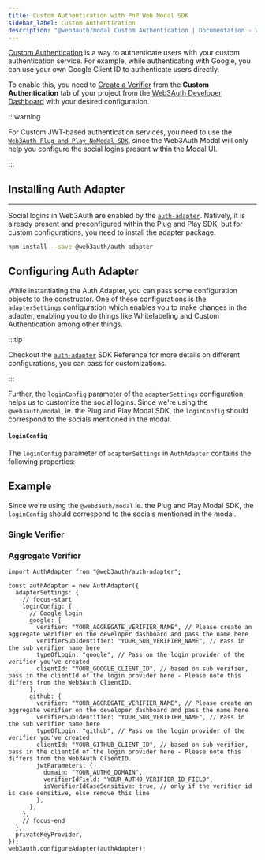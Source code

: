 ```yaml
---
title: Custom Authentication with PnP Web Modal SDK
sidebar_label: Custom Authentication
description: "@web3auth/modal Custom Authentication | Documentation - Web3Auth"
---
```



[Custom Authentication](/features/custom-authentication) is a way to authenticate users with your
custom authentication service. For example, while authenticating with Google, you can use your own
Google Client ID to authenticate users directly.

To enable this, you need to [Create a Verifier](/auth-provider-setup/verifiers) from the **Custom
Authentication** tab of your project from the
[Web3Auth Developer Dashboard](https://dashboard.web3auth.io) with your desired configuration.

<GrowthPlanNote />

:::warning

For Custom JWT-based authentication services, you need to use the
[`Web3Auth Plug and Play NoModal SDK`](/sdk/pnp/web/no-modal), since the Web3Auth Modal will only
help you configure the social logins present within the Modal UI.

:::

## Installing Auth Adapter

---

Social logins in Web3Auth are enabled by the [`auth-adapter`](/sdk/pnp/web/adapters/auth). Natively,
it is already present and preconfigured within the Plug and Play SDK, but for custom configurations,
you need to install the adapter package.

```bash npm2yarn
npm install --save @web3auth/auth-adapter
```

## Configuring Auth Adapter

While instantiating the Auth Adapter, you can pass some configuration objects to the constructor.
One of these configurations is the `adapterSettings` configuration which enables you to make changes
in the adapter, enabling you to do things like Whitelabeling and Custom Authentication among other
things.

:::tip

Checkout the [`auth-adapter`](/sdk/pnp/web/adapters/auth) SDK Reference for more details on
different configurations, you can pass for customizations.

:::

Further, the `loginConfig` parameter of the `adapterSettings` configuration helps us to customize
the social logins. Since we're using the `@web3auth/modal`, ie. the Plug and Play Modal SDK, the
`loginConfig` should correspond to the socials mentioned in the modal.

#### `loginConfig`

The `loginConfig` parameter of `adapterSettings` in `AuthAdapter` contains the following properties:

<LoginConfig />

## Example

Since we're using the `@web3auth/modal` ie. the Plug and Play Modal SDK, the `loginConfig` should
correspond to the socials mentioned in the modal.

### Single Verifier

<CustomAuthenticationWeb3AuthExample />

### Aggregate Verifier

```tsx
import AuthAdapter from "@web3auth/auth-adapter";

const authAdapter = new AuthAdapter({
  adapterSettings: {
    // focus-start
    loginConfig: {
      // Google login
      google: {
        verifier: "YOUR_AGGREGATE_VERIFIER_NAME", // Please create an aggregate verifier on the developer dashboard and pass the name here
        verifierSubIdentifier: "YOUR_SUB_VERIFIER_NAME", // Pass in the sub verifier name here
        typeOfLogin: "google", // Pass on the login provider of the verifier you've created
        clientId: "YOUR_GOOGLE_CLIENT_ID", // based on sub verifier, pass in the clientId of the login provider here - Please note this differs from the Web3Auth ClientID.
      },
      github: {
        verifier: "YOUR_AGGREGATE_VERIFIER_NAME", // Please create an aggregate verifier on the developer dashboard and pass the name here
        verifierSubIdentifier: "YOUR_SUB_VERIFIER_NAME", // Pass in the sub verifier name here
        typeOfLogin: "github", // Pass on the login provider of the verifier you've created
        clientId: "YOUR_GITHUB_CLIENT_ID", // based on sub verifier, pass in the clientId of the login provider here - Please note this differs from the Web3Auth ClientID.
        jwtParameters: {
          domain: "YOUR_AUTH0_DOMAIN",
          verifierIdField: "YOUR_AUTH0_VERIFIER_ID_FIELD",
          isVerifierIdCaseSensitive: true, // only if the verifier id is case sensitive, else remove this line
        },
      },
    },
    // focus-end
  },
  privateKeyProvider,
});
web3auth.configureAdapter(authAdapter);
```
